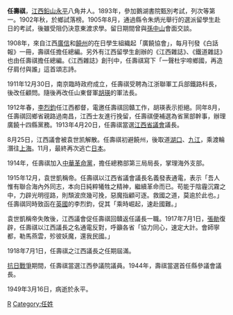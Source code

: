 {{Unreferenced |time=2010-02-15T22:23:08+00:00 }}
'''任壽祺'''{{BD|1880年|11月18日|1949年||catIdx=R}}，[[江西|江西]][[鉛山|鉛山]][[永平|永平]]八角井人。1893年，參加鵝湖書院甄別考試，列次等第一。1902年秋，於鄉試落榜。1905年8月，通過縣令朱炳光舉行的選派留學生赴日的考試，後雖受阻仍決意東渡求學。留日期間曾與[[孫中山|孫中山]]會面交談。

1908年，來自江西[[廣信|廣信]]和[[饒州|饒州]]的在日學生組織起「廣饒協會」，每月刊發《白話報》一冊，壽祺任擔任總編。另外有江西留學生創辦的《江西雜誌》、《鐵道雜誌》也由任壽祺擔任總編。《江西雜誌》創刊中，任壽祺寫下「一聲杜宇啼鄉國，再造仔肩付與誰」這首頌志詩。

1911年12月30日，南京臨時政府成立，任壽祺受聘為江浙聯軍工兵部鐵路科長，後改任顧問。隨後再改任山東督軍[[胡瑛|胡瑛]]的軍法長。

1912年春，[[李烈鈞|李烈鈞]]任江西都督，電邀任壽祺回贛工作，胡瑛表示拒絕。同年8月，任壽祺回鄉省親路過南昌，江西士友進行挽留，任壽祺便補選為省黨部幹事，辦理廣饒十四縣黨務。1913年4月20日，任壽祺當選[[江西省議會|江西省議會]]議長。

8月25日，江西議會被袁世凯解散。任壽祺初避饒州，後取道[[湖口縣|湖口]]、[[九江|九江]]，乘渡輪潛往[[上海|上海]]。11月，最終再次逃亡[[日本|日本]]。

1914年，任壽祺加入[[中華革命黨|中華革命黨]]，擔任總務部第三局局長，掌理海外支部。

1915年12月，袁世凱稱帝。任壽祺以江西省議會議長名義發表通電，表示「吾人惟有聯合海內外同志，本向日純粹犧牲之精神，繼續革命而已。苟能于陰霾沉霧之中，力辟光明徑路，則頹波庶幾可挽，惡魔指顧可逐。救國之道，莫逾於此也。」任壽祺同時致函在[[英國|英國]]的李烈鈞，促其「乘時崛起，速赴國難。」

袁世凱稱帝失敗後，江西議會促任壽祺回贛返任議長一職。1917年7月1日，[[張勛|張勛]]復辟，任壽祺以江西議長之名通電反對，呼籲各省「協力同心，速定大計。會師寧都，勒馬燕雲，殄彼妖魔，還我民國。」

1918年7月1日，任壽祺之江西議長之任期屆滿。

[[抗日戰爭|抗日戰爭]]期間，任壽祺當選江西參議院議員。1944年，壽祺當選首任縣參議會議長。

1949年3月16日，病逝於永平。

[[Category:铅山人|R]]
[[Category:任姓|Category:任姓]]